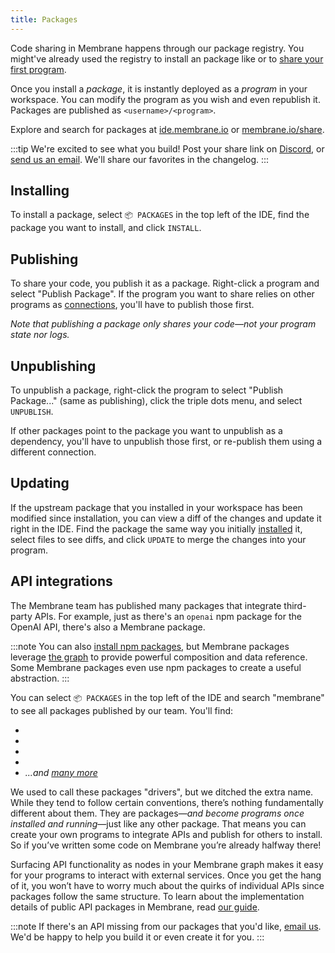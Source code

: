 ```yaml
---
title: Packages
---
```



Code sharing in Membrane happens through our package registry. You might've
already used the registry to install an package like <Package name="github" /> or to
[share your first program](/getting-started/hello-world/#sharing-your-code).

Once you install a _package_, it is instantly deployed as a _program_ in your workspace. You can modify the program as you wish and even republish it. Packages are published as `<username>/<program>`.

Explore and search for packages at [ide.membrane.io](https://ide.membrane.io) or [membrane.io/share](https://membrane.io/share).

:::tip
We're excited to see what you build! Post your share link on [Discord](https://discord.gg/4RHyJDV8kj), or
[send us an email](mailto:contact@membrane.io). We'll share our favorites in the changelog.
:::

## Installing

To install a package, select `📦 PACKAGES` in the top left of the IDE, find the
package you want to install, and click `INSTALL`.

## Publishing

To share your code, you publish it as a package. Right-click a program and
select "Publish Package". If the program you want to share relies on other programs as
[connections](/concepts/connections), you'll have to publish those first.

_Note that publishing a package only shares your code—not your program state nor logs._

## Unpublishing

To unpublish a package, right-click the program to select "Publish Package..." (same as publishing), click the triple dots menu, and select `UNPUBLISH`.

If other packages point to the package you want to unpublish as a dependency, you'll have to unpublish those first, or re-publish them using a different connection.

## Updating

If the upstream package that you installed in your workspace has been modified since installation, you can view a diff of the changes and update it right in the IDE. Find the package the same way you initially [installed](#installing) it, select files to see diffs, and click `UPDATE` to merge the changes into your program.

## API integrations

The Membrane team has published many packages that integrate third-party APIs. For example, just as there's an `openai` npm package for the OpenAI API, there's also a <Package name="openai" /> Membrane package.

:::note
You can also [install npm packages](/faq/#do-npm-modules-work), but Membrane packages leverage [the graph](/concepts/the-graph/) to provide powerful composition and data reference. Some Membrane packages even use npm packages to create a useful abstraction.
:::

You can select `📦 PACKAGES` in the top left of the IDE and search "membrane" to see all packages published by our team. You'll find:

- <Package name="github" />
- <Package name="discord" />
- <Package name="anthropic" />
- <Package name="slack" />
- _...and [many more](https://membrane.io/share)_

We used to call these packages "drivers", but we ditched the extra name. While they tend to follow certain conventions, there’s nothing fundamentally different about them. They are packages—_and become programs once installed and running_—just like any other package. That means you can create your own programs to integrate APIs and publish for others to install. So if you’ve written some code on Membrane you’re already halfway there!

Surfacing API functionality as nodes in your Membrane graph makes it easy for your programs to interact with external services. Once you get the hang of it, you won’t have to worry much about the quirks of individual APIs since packages follow the same structure. To learn about the implementation details of public API packages in Membrane, read [our guide](/guides/integrations).

:::note
If there's an API missing from our packages that you'd like, [email us](mailto:contact@membrane.io). We'd be happy to help you build it or even create it for you.
:::
